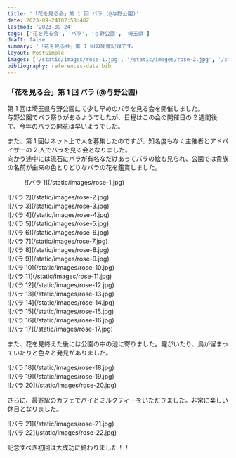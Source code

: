 ```yaml
---
title: '「花を見る会」第 1 回 バラ (@与野公園)'
date: 2023-09-24T07:58:48Z
lastmod: '2023-09-24'
tags: ['花を見る会', 'バラ', '与野公園', '埼玉県']
draft: false
summary: '「花を見る会」第 1 回の開催記録です。'
layout: PostSimple
images: ['/static/images/rose-1.jpg', '/static/images/rose-2.jpg', '/static/images/rose-3.jpg', '/static/images/rose-4.jpg', '/static/images/rose-5.jpg', '/static/images/rose-6.jpg', '/static/images/rose-7.jpg', '/static/images/rose-8.jpg', '/static/images/rose-9.jpg', '/static/images/rose-10.jpg', '/static/images/rose-11.jpg', '/static/images/rose-12.jpg', '/static/images/rose-13.jpg', '/static/images/rose-14.jpg', '/static/images/rose-15.jpg', '/static/images/rose-16.jpg', '/static/images/rose-17.jpg', '/static/images/rose-18.jpg', '/static/images/rose-19.jpg', '/static/images/rose-20.jpg', '/static/images/rose-21.jpg', '/static/images/rose-22.jpg']
bibliography: references-data.bib
---
```


### 「花を見る会」第 1 回 バラ (@与野公園)

第 1 回は埼玉県与野公園にて少し早めのバラを見る会を開催しました。<br />
与野公園でバラ祭りがあるようでしたが、日程はこの会の開催日の 2 週間後で、今年のバラの開花は早いようでした。

また、第 1 回はネット上で人を募集したのですが、知名度もなく主催者とアドバイザーの 2 人でバラを見る会となりました。<br />
向かう途中には流石にバラが有名なだけあってバラの絵も見られ、公園では貴族の名前が由来の色とりどりなバラの花を鑑賞しました。

<div className="-mx-2 flex flex-wrap overflow-hidden xl:-mx-2">
  <figure className="my-1 w-full overflow-hidden px-2 xl:my-1 xl:w-1/2 xl:px-2">
    ![バラ 1](/static/images/rose-1.jpg)
  </figure>
  <div className="my-1 w-full overflow-hidden px-2 xl:my-1 xl:w-1/2 xl:px-2">
    ![バラ 2](/static/images/rose-2.jpg)
  </div>
  <div className="my-1 w-full overflow-hidden px-2 xl:my-1 xl:w-1/2 xl:px-2">
    ![バラ 3](/static/images/rose-3.jpg)
  </div>
  <div className="my-1 w-full overflow-hidden px-2 xl:my-1 xl:w-1/2 xl:px-2">
    ![バラ 4](/static/images/rose-4.jpg)
  </div>
  <div className="my-1 w-full overflow-hidden px-2 xl:my-1 xl:w-1/2 xl:px-2">
    ![バラ 5](/static/images/rose-5.jpg)
  </div>
  <div className="my-1 w-full overflow-hidden px-2 xl:my-1 xl:w-1/2 xl:px-2">
    ![バラ 6](/static/images/rose-6.jpg)
  </div>
  <div className="my-1 w-full overflow-hidden px-2 xl:my-1 xl:w-1/2 xl:px-2">
    ![バラ 7](/static/images/rose-7.jpg)
  </div>
  <div className="my-1 w-full overflow-hidden px-2 xl:my-1 xl:w-1/2 xl:px-2">
    ![バラ 8](/static/images/rose-8.jpg)
  </div>
  <div className="my-1 w-full overflow-hidden px-2 xl:my-1 xl:w-1/2 xl:px-2">
    ![バラ 9](/static/images/rose-9.jpg)
  </div>
  <div className="my-1 w-full overflow-hidden px-2 xl:my-1 xl:w-1/2 xl:px-2">
    ![バラ 10](/static/images/rose-10.jpg)
  </div>
  <div className="my-1 w-full overflow-hidden px-2 xl:my-1 xl:w-1/2 xl:px-2">
    ![バラ 11](/static/images/rose-11.jpg)
  </div>
  <div className="my-1 w-full overflow-hidden px-2 xl:my-1 xl:w-1/2 xl:px-2">
    ![バラ 12](/static/images/rose-12.jpg)
  </div>
  <div className="my-1 w-full overflow-hidden px-2 xl:my-1 xl:w-1/2 xl:px-2">
    ![バラ 13](/static/images/rose-13.jpg)
  </div>
  <div className="my-1 w-full overflow-hidden px-2 xl:my-1 xl:w-1/2 xl:px-2">
    ![バラ 14](/static/images/rose-14.jpg)
  </div>
  <div className="my-1 w-full overflow-hidden px-2 xl:my-1 xl:w-1/2 xl:px-2">
    ![バラ 15](/static/images/rose-15.jpg)
  </div>
  <div className="my-1 w-full overflow-hidden px-2 xl:my-1 xl:w-1/2 xl:px-2">
    ![バラ 16](/static/images/rose-16.jpg)
  </div>
  <div className="my-1 w-full overflow-hidden px-2 xl:my-1 xl:w-1/2 xl:px-2">
    ![バラ 17](/static/images/rose-17.jpg)
  </div>
</div>

また、花を見終えた後には公園の中の池に寄りました。鯉がいたり、鳥が留まっていたりと色々と発見がありました。

<div className="-mx-2 flex flex-wrap overflow-hidden xl:-mx-2">
  <div className="my-1 w-full overflow-hidden px-2 xl:my-1 xl:w-1/2 xl:px-2">
    ![バラ 18](/static/images/rose-18.jpg)
  </div>
  <div className="my-1 w-full overflow-hidden px-2 xl:my-1 xl:w-1/2 xl:px-2">
    ![バラ 19](/static/images/rose-19.jpg)
  </div>
  <div className="my-1 w-full overflow-hidden px-2 xl:my-1 xl:w-1/2 xl:px-2">
    ![バラ 20](/static/images/rose-20.jpg)
  </div>
</div>

さらに、最寄駅のカフェでパイとミルクティーをいただきました。非常に楽しい休日となりました。

<div className="-mx-2 flex flex-wrap overflow-hidden xl:-mx-2">
  <div className="my-1 w-full overflow-hidden px-2 xl:my-1 xl:w-1/2 xl:px-2">
    ![バラ 21](/static/images/rose-21.jpg)
  </div>
  <div className="my-1 w-full overflow-hidden px-2 xl:my-1 xl:w-1/2 xl:px-2">
    ![バラ 22](/static/images/rose-22.jpg)
  </div>
</div>

記念すべき初回は大成功に終わりました！！